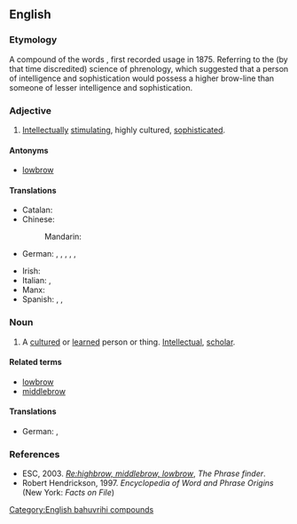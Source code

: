 ==English==

===Etymology===
A compound of the words {{compound|high|brow|lang=en}}, first recorded usage in 1875. Referring to the (by that time discredited) science of phrenology, which suggested that a person of intelligence and sophistication would possess a higher brow-line than someone of lesser intelligence and sophistication.

===Adjective===
{{wikipedia}}
{{en-adj|-}}

# {{lb|en|US|colloquial}} [[intellectually|Intellectually]] [[stimulating]], highly cultured, [[sophisticated]].

====Antonyms====
* [[lowbrow]]

====Translations====
{{trans-top|highly cultured}}
* Catalan: {{t|ca|intel·lectual}}
* Chinese:
*: Mandarin: {{t+|cmn|阳春白雪}}
* German: {{t+|de|inspiriert}}, {{t+|de|anspruchsvoll}}, {{t|de|geistvoll}}, {{t+|de|geistreich}}, {{t|de|hochgeistig}}, {{t+|de|intellektuell}}
{{trans-mid}}
* Irish: {{t|ga|ardnósach}}
* Italian: {{t+|it|intellettuale}}, {{qualifier|pejorative}} {{t|it|intellettualoide}}
* Manx: {{t|gv|ard-inçhynagh}}
* Spanish: {{t+|es|intelectual}}, {{t+|es|culturado}}, {{t|es|élite}}
{{trans-bottom}}

===Noun===
{{en-noun}}

# A [[cultured]] or [[learned]] person or thing. [[intellectual|Intellectual]], [[scholar]].

====Related terms====
* [[lowbrow]]
* [[middlebrow]]

====Translations====
{{trans-top|Intellectual}}
* German: {{t+|de|Intellektueller|m}}, {{t+|de|Intellektuelle|f}}
{{trans-mid}}
{{trans-bottom}}

===References===
* ESC, 2003. ''[http://www.phrases.org.uk/bulletin_board/21/messages/72.html Re:highbrow, middlebrow, lowbrow]'', ''The Phrase finder''.
* Robert Hendrickson, 1997. ''Encyclopedia of Word and Phrase Origins'' (New York: ''Facts on File'')

[[Category:English bahuvrihi compounds]]